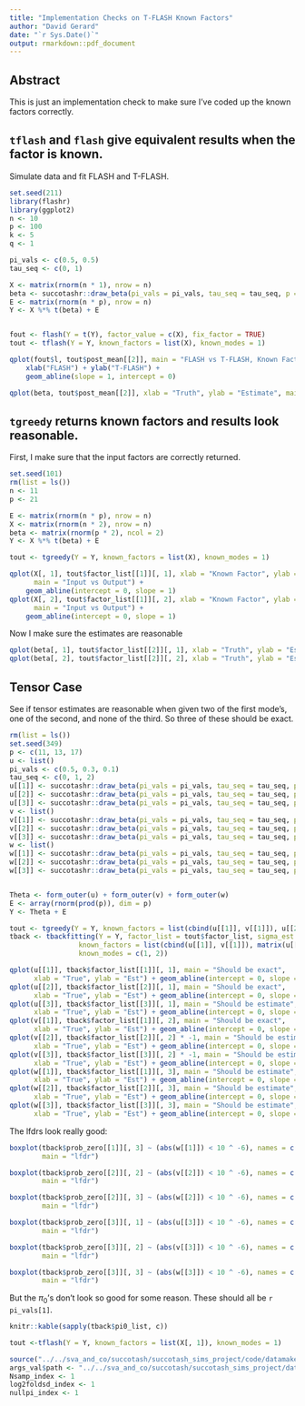 ```yaml
---
title: "Implementation Checks on T-FLASH Known Factors"
author: "David Gerard"
date: "`r Sys.Date()`"
output: rmarkdown::pdf_document
---
```


## Abstract
This is just an implementation check to make sure I've coded up the known factors correctly.


## `tflash` and `flash` give equivalent results when the factor is known.
Simulate data and fit FLASH and T-FLASH.
```r
set.seed(211)
library(flashr)
library(ggplot2)
n <- 10
p <- 100
k <- 5
q <- 1

pi_vals <- c(0.5, 0.5)
tau_seq <- c(0, 1)

X <- matrix(rnorm(n * 1), nrow = n)
beta <- succotashr::draw_beta(pi_vals = pi_vals, tau_seq = tau_seq, p = p)
E <- matrix(rnorm(n * p), nrow = n)
Y <- X %*% t(beta) + E


fout <- flash(Y = t(Y), factor_value = c(X), fix_factor = TRUE)
tout <- tflash(Y = Y, known_factors = list(X), known_modes = 1)

qplot(fout$l, tout$post_mean[[2]], main = "FLASH vs T-FLASH, Known Factors, Loadings") +
    xlab("FLASH") + ylab("T-FLASH") +
    geom_abline(slope = 1, intercept = 0)

qplot(beta, tout$post_mean[[2]], xlab = "Truth", ylab = "Estimate", main = "True vs Est Loadings")
```

## `tgreedy` returns known factors and results look reasonable.
First, I make sure that the input factors are correctly returned.
```r
set.seed(101)
rm(list = ls())
n <- 11
p <- 21

E <- matrix(rnorm(n * p), nrow = n)
X <- matrix(rnorm(n * 2), nrow = n)
beta <- matrix(rnorm(p * 2), ncol = 2)
Y <- X %*% t(beta) + E

tout <- tgreedy(Y = Y, known_factors = list(X), known_modes = 1)

qplot(X[, 1], tout$factor_list[[1]][, 1], xlab = "Known Factor", ylab = "Output Factor",
      main = "Input vs Output") +
    geom_abline(intercept = 0, slope = 1)
qplot(X[, 2], tout$factor_list[[1]][, 2], xlab = "Known Factor", ylab = "Output Factor",
      main = "Input vs Output") +
    geom_abline(intercept = 0, slope = 1)
```

Now I make sure the estimates are reasonable
```r
qplot(beta[, 1], tout$factor_list[[2]][, 1], xlab = "Truth", ylab = "Estimate")
qplot(beta[, 2], tout$factor_list[[2]][, 2], xlab = "Truth", ylab = "Estimate")
```

## Tensor Case
See if tensor estimates are reasonable when given two of the first mode's, one of the second, and none of the third. So three of these should be exact.
```r
rm(list = ls())
set.seed(349)
p <- c(11, 13, 17)
u <- list()
pi_vals <- c(0.5, 0.3, 0.1)
tau_seq <- c(0, 1, 2)
u[[1]] <- succotashr::draw_beta(pi_vals = pi_vals, tau_seq = tau_seq, p = p[1])
u[[2]] <- succotashr::draw_beta(pi_vals = pi_vals, tau_seq = tau_seq, p = p[2])
u[[3]] <- succotashr::draw_beta(pi_vals = pi_vals, tau_seq = tau_seq, p = p[3])
v <- list()
v[[1]] <- succotashr::draw_beta(pi_vals = pi_vals, tau_seq = tau_seq, p = p[1])
v[[2]] <- succotashr::draw_beta(pi_vals = pi_vals, tau_seq = tau_seq, p = p[2])
v[[3]] <- succotashr::draw_beta(pi_vals = pi_vals, tau_seq = tau_seq, p = p[3])
w <- list()
w[[1]] <- succotashr::draw_beta(pi_vals = pi_vals, tau_seq = tau_seq, p = p[1])
w[[2]] <- succotashr::draw_beta(pi_vals = pi_vals, tau_seq = tau_seq, p = p[2])
w[[3]] <- succotashr::draw_beta(pi_vals = pi_vals, tau_seq = tau_seq, p = p[3])


Theta <- form_outer(u) + form_outer(v) + form_outer(w)
E <- array(rnorm(prod(p)), dim = p)
Y <- Theta + E

tout <- tgreedy(Y = Y, known_factors = list(cbind(u[[1]], v[[1]]), u[[2]]), known_modes = c(1, 2))
tback <- tbackfitting(Y = Y, factor_list = tout$factor_list, sigma_est = tout$sigma_est,
                 known_factors = list(cbind(u[[1]], v[[1]]), matrix(u[[2]], ncol = 1)),
                 known_modes = c(1, 2))

qplot(u[[1]], tback$factor_list[[1]][, 1], main = "Should be exact",
      xlab = "True", ylab = "Est") + geom_abline(intercept = 0, slope = 1)
qplot(u[[2]], tback$factor_list[[2]][, 1], main = "Should be exact",
      xlab = "True", ylab = "Est") + geom_abline(intercept = 0, slope = 1)
qplot(u[[3]], tback$factor_list[[3]][, 1], main = "Should be estimate",
      xlab = "True", ylab = "Est") + geom_abline(intercept = 0, slope = 1)
qplot(v[[1]], tback$factor_list[[1]][, 2], main = "Should be exact",
      xlab = "True", ylab = "Est") + geom_abline(intercept = 0, slope = 1)
qplot(v[[2]], tback$factor_list[[2]][, 2] * -1, main = "Should be estimate",
      xlab = "True", ylab = "Est") + geom_abline(intercept = 0, slope = 1)
qplot(v[[3]], tback$factor_list[[3]][, 2] * -1, main = "Should be estimate",
      xlab = "True", ylab = "Est") + geom_abline(intercept = 0, slope = 1)
qplot(w[[1]], tback$factor_list[[1]][, 3], main = "Should be estimate",
      xlab = "True", ylab = "Est") + geom_abline(intercept = 0, slope = 1)
qplot(w[[2]], tback$factor_list[[2]][, 3], main = "Should be estimate",
      xlab = "True", ylab = "Est") + geom_abline(intercept = 0, slope = 1)
qplot(w[[3]], tback$factor_list[[3]][, 3], main = "Should be estimate",
      xlab = "True", ylab = "Est") + geom_abline(intercept = 0, slope = 1)
```

The lfdrs look really good:
```r
boxplot(tback$prob_zero[[1]][, 3] ~ (abs(w[[1]]) < 10 ^ -6), names = c("Non-zero", "Zero"),
        main = "lfdr")

boxplot(tback$prob_zero[[2]][, 2] ~ (abs(v[[2]]) < 10 ^ -6), names = c("Non-zero", "Zero"),
        main = "lfdr")

boxplot(tback$prob_zero[[2]][, 3] ~ (abs(w[[2]]) < 10 ^ -6), names = c("Non-zero", "Zero"),
        main = "lfdr")

boxplot(tback$prob_zero[[3]][, 1] ~ (abs(u[[3]]) < 10 ^ -6), names = c("Non-zero", "Zero"),
        main = "lfdr")

boxplot(tback$prob_zero[[3]][, 2] ~ (abs(v[[3]]) < 10 ^ -6), names = c("Non-zero", "Zero"),
        main = "lfdr")

boxplot(tback$prob_zero[[3]][, 3] ~ (abs(w[[3]]) < 10 ^ -6), names = c("Non-zero", "Zero"),
        main = "lfdr")
```

But the $\pi_0$'s don't look so good for some reason. These should all be `r pi_vals[1]`.
```r
knitr::kable(sapply(tback$pi0_list, c))
```

```r
tout <-tflash(Y = Y, known_factors = list(X[, 1]), known_modes = 1)

source("../../sva_and_co/succotash/succotash_sims_project/code/datamaker_only_counts.R")
args_val$path <- "../../sva_and_co/succotash/succotash_sims_project/data/"
Nsamp_index <- 1
log2foldsd_index <- 1
nullpi_index <- 1
```

